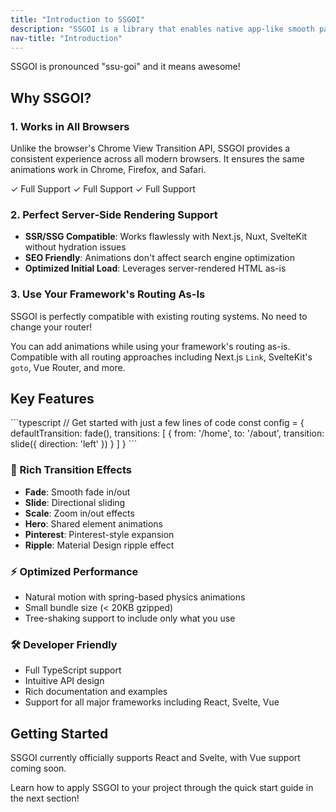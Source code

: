 ```yaml
---
title: "Introduction to SSGOI"
description: "SSGOI is a library that enables native app-like smooth page transition animations on the web."
nav-title: "Introduction"
---
```


<Note type="tip">SSGOI is pronounced "ssu-goi" and it means awesome!</Note>

<Demo autoPlay={false} />

## Why SSGOI?

### 1. Works in All Browsers

Unlike the browser's Chrome View Transition API, SSGOI provides a consistent experience across all modern browsers. It ensures the same animations work in Chrome, Firefox, and Safari.

<Grid cols={3}>
  <Card title="Chrome">
    <Badge variant="success">✓ Full Support</Badge>
  </Card>
  <Card title="Firefox">
    <Badge variant="success">✓ Full Support</Badge>
  </Card>
  <Card title="Safari">
    <Badge variant="success">✓ Full Support</Badge>
  </Card>
</Grid>

### 2. Perfect Server-Side Rendering Support

- **SSR/SSG Compatible**: Works flawlessly with Next.js, Nuxt, SvelteKit without hydration issues
- **SEO Friendly**: Animations don't affect search engine optimization
- **Optimized Initial Load**: Leverages server-rendered HTML as-is

### 3. Use Your Framework's Routing As-Is

<Note>
  SSGOI is perfectly compatible with existing routing systems. No need to change your router!
</Note>

You can add animations while using your framework's routing as-is. Compatible with all routing approaches including Next.js `Link`, SvelteKit's `goto`, Vue Router, and more.

## Key Features

<CodeDemo>
```typescript
// Get started with just a few lines of code
const config = {
  defaultTransition: fade(),
  transitions: [
    {
      from: '/home',
      to: '/about',
      transition: slide({ direction: 'left' })
    }
  ]
}
```
</CodeDemo>

### 🎨 Rich Transition Effects

- **Fade**: Smooth fade in/out
- **Slide**: Directional sliding
- **Scale**: Zoom in/out effects
- **Hero**: Shared element animations
- **Pinterest**: Pinterest-style expansion
- **Ripple**: Material Design ripple effect

### ⚡ Optimized Performance

- Natural motion with spring-based physics animations
- Small bundle size (< 20KB gzipped)
- Tree-shaking support to include only what you use

### 🛠️ Developer Friendly

- Full TypeScript support
- Intuitive API design
- Rich documentation and examples
- Support for all major frameworks including React, Svelte, Vue

## Getting Started

<Note type="info">
  SSGOI currently officially supports React and Svelte, with Vue support coming soon.
</Note>

Learn how to apply SSGOI to your project through the quick start guide in the next section!
